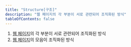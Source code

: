 ```yaml
---
title: "Structure[구조]"
description: "웹 페이지의 각 부분이 서로 관련되어 조직화된 방식"
tableOfContents: false
---
```



1.  [웹 페이지](../web-page "HTTP를 사용하여 단일 URI에서 얻어진 내장 안 된 리소스과 렌더링에 사용되거나 사용자 에이전트에서 렌더링되도록 의도된 모든 다른 리소스")의 각 부분이 서로 관련되어 조직화된 방식
1.  [웹 페이지](../web-page "HTTP를 사용하여 단일 URI에서 얻어진 내장 안 된 리소스과 렌더링에 사용되거나 사용자 에이전트에서 렌더링되도록 의도된 모든 다른 리소스")의 모음이 조직화된 방식
